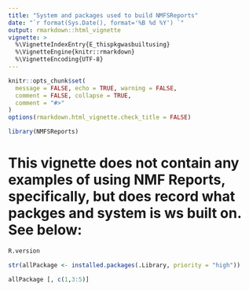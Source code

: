 ```yaml
---
title: "System and packages used to build NMFSReports"
date: "`r format(Sys.Date(), format='%B %d %Y') `"
output: rmarkdown::html_vignette
vignette: >
  %\VignetteIndexEntry{E_thispkgwasbuiltusing}
  %\VignetteEngine{knitr::rmarkdown}
  %\VignetteEncoding{UTF-8}
---
```


```r
knitr::opts_chunk$set(
  message = FALSE, echo = TRUE, warning = FALSE, 
  comment = FALSE, collapse = TRUE,
  comment = "#>"
)
options(rmarkdown.html_vignette.check_title = FALSE)
```

```r
library(NMFSReports)
```

# This vignette does not contain any examples of using NMF Reports, specifically, but does record what packges and system is ws built on. See below:

```r
R.version
```


```r
str(allPackage <- installed.packages(.Library, priority = "high"))

allPackage [, c(1,3:5)]
```

